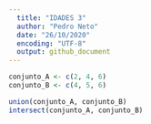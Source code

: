 ```yaml
---
  title: "IDADES 3"
  author: "Pedro Neto"
  date: "26/10/2020"
  encoding: "UTF-8"
  output: github_document
---
```


```r
conjunto_A <- c(2, 4, 6)
conjunto_B <- c(4, 5, 6)
```

```r
union(conjunto_A, conjunto_B)
intersect(conjunto_A, conjunto_B)
```




